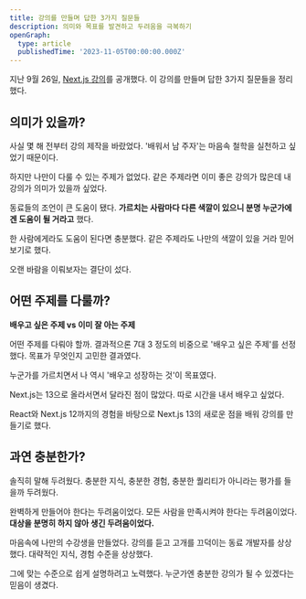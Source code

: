 ```yaml
---
title: 강의를 만들며 답한 3가지 질문들
description: 의미와 목표를 발견하고 두려움을 극복하기
openGraph:
  type: article
  publishedTime: '2023-11-05T00:00:00.000Z'
---
```


지난 9월 26일, [Next.js 강의](https://inf.run/kzcU)를 공개했다. 이 강의를 만들며 답한 3가지 질문들을 정리했다.

## 의미가 있을까?

사실 몇 해 전부터 강의 제작을 바랐었다. '배워서 남 주자'는 마음속 철학을 실천하고 싶었기 때문이다.

하지만 나만이 다룰 수 있는 주제가 없었다. 같은 주제라면 이미 좋은 강의가 많은데 내 강의가 의미가 있을까 싶었다.

동료들의 조언이 큰 도움이 됐다. **가르치는 사람마다 다른 색깔이 있으니 분명 누군가에겐 도움이 될 거라고** 했다.

한 사람에게라도 도움이 된다면 충분했다. 같은 주제라도 나만의 색깔이 있을 거라 믿어보기로 했다.

오랜 바람을 이뤄보자는 결단이 섰다.

## 어떤 주제를 다룰까?

**배우고 싶은 주제 vs 이미 잘 아는 주제**

어떤 주제를 다뤄야 할까. 결과적으론 7대 3 정도의 비중으로 '배우고 싶은 주제'를 선정했다. 목표가 무엇인지 고민한 결과였다.

누군가를 가르치면서 나 역시 '배우고 성장하는 것'이 목표였다.

Next.js는 13으로 올라서면서 달라진 점이 많았다. 따로 시간을 내서 배우고 싶었다.

React와 Next.js 12까지의 경험을 바탕으로 Next.js 13의 새로운 점을 배워 강의를 만들기로 했다.

## 과연 충분한가?

솔직히 말해 두려웠다. 충분한 지식, 충분한 경험, 충분한 퀄리티가 아니라는 평가를 들을까 두려웠다.

완벽하게 만들어야 한다는 두려움이었다. 모든 사람을 만족시켜야 한다는 두려움이었다. **대상을 분명히 하지 않아 생긴 두려움이었다.**

마음속에 나만의 수강생을 만들었다. 강의를 듣고 고개를 끄덕이는 동료 개발자를 상상했다. 대략적인 지식, 경험 수준을 상상했다.

그에 맞는 수준으로 쉽게 설명하려고 노력했다. 누군가엔 충분한 강의가 될 수 있겠다는 믿음이 생겼다.
